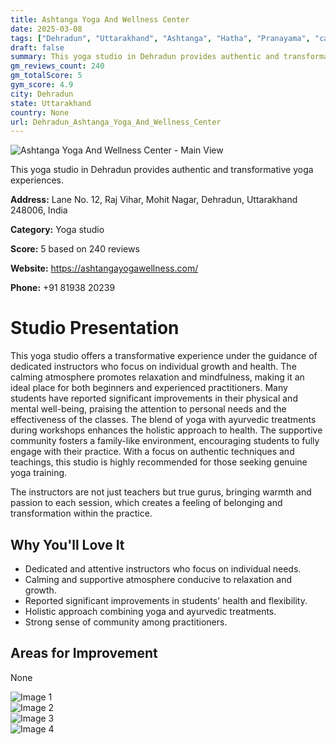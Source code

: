 ```yaml
---
title: Ashtanga Yoga And Wellness Center
date: 2025-03-08
tags: ["Dehradun", "Uttarakhand", "Ashtanga", "Hatha", "Pranayama", "calming atmosphere", "supportive community", "Dehradun"]  
draft: false
summary: This yoga studio in Dehradun provides authentic and transformative yoga experiences.
gm_reviews_count: 240
gm_totalScore: 5
gym_score: 4.9
city: Dehradun
state: Uttarakhand
country: None
url: Dehradun_Ashtanga_Yoga_And_Wellness_Center
---
```


<div className="aspect-[16/9] relative my-8">
  <img 
    src="https://lh5.googleusercontent.com/p/AF1QipObkLcphgBxLrSLiNju-o6gtDHruTIBOgHwTJWp=w1920-h1080-k-no"
    alt="Ashtanga Yoga And Wellness Center - Main View"
    className="object-cover absolute inset-0 w-full h-full rounded-lg"
  />
</div>

This yoga studio in Dehradun provides authentic and transformative yoga experiences.

**Address:** Lane No. 12, Raj Vihar, Mohit Nagar, Dehradun, Uttarakhand 248006, India

**Category:** Yoga studio

**Score:** 5 based on 240 reviews

**Website:** https://ashtangayogawellness.com/

**Phone:** +91 81938 20239

# Studio Presentation

This yoga studio offers a transformative experience under the guidance of dedicated instructors who focus on individual growth and health. The calming atmosphere promotes relaxation and mindfulness, making it an ideal place for both beginners and experienced practitioners. Many students have reported significant improvements in their physical and mental well-being, praising the attention to personal needs and the effectiveness of the classes. The blend of yoga with ayurvedic treatments during workshops enhances the holistic approach to health. The supportive community fosters a family-like environment, encouraging students to fully engage with their practice. With a focus on authentic techniques and teachings, this studio is highly recommended for those seeking genuine yoga training.

The instructors are not just teachers but true gurus, bringing warmth and passion to each session, which creates a feeling of belonging and transformation within the practice.

## Why You'll Love It

- Dedicated and attentive instructors who focus on individual needs.
- Calming and supportive atmosphere conducive to relaxation and growth.
- Reported significant improvements in students' health and flexibility.
- Holistic approach combining yoga and ayurvedic treatments.
- Strong sense of community among practitioners.

## Areas for Improvement

None

<div className="grid grid-cols-1 xl:grid-cols-2 gap-4 my-8">
<div className="aspect-[4/3] relative"><img src="https://lh5.googleusercontent.com/p/AF1QipN3eUcmEj9wJHumuV-6YmgGDk12xZ-gJ41BlLTd=w1920-h1080-k-no" alt="Image 1" className="object-cover absolute inset-0 w-full h-full rounded-lg" /></div>
<div className="aspect-[4/3] relative"><img src="https://lh5.googleusercontent.com/p/AF1QipP_8lLh0Jmrt6qpG_Sv_mNE-FH429E9DPZyN_4O=w1920-h1080-k-no" alt="Image 2" className="object-cover absolute inset-0 w-full h-full rounded-lg" /></div>
<div className="aspect-[4/3] relative"><img src="https://lh5.googleusercontent.com/p/AF1QipNMLVAGIDtBr-jQbrdw9qaLBZd6HDCk1OitAeb0=w1920-h1080-k-no" alt="Image 3" className="object-cover absolute inset-0 w-full h-full rounded-lg" /></div>
<div className="aspect-[4/3] relative"><img src="https://lh5.googleusercontent.com/p/AF1QipOfltWX2Rouc1H45DY1960_ElcAOT7Pn_-8I2Jz=w1920-h1080-k-no" alt="Image 4" className="object-cover absolute inset-0 w-full h-full rounded-lg" /></div>
</div>